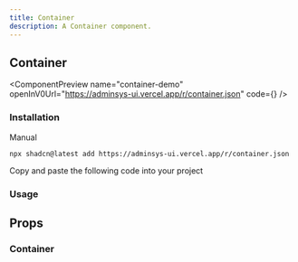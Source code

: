 ```yaml
---
title: Container
description: A Container component.
---
```


## Container

<ComponentPreview
  name="container-demo"
  openInV0Url="https://adminsys-ui.vercel.app/r/container.json"
  code={<ComponentSource name="container-demo" />}
/>

### Installation

<Tabs className="gap-0" defaultValue="cli">

<TabsList>
  <TabsTriggerShadcnCLI />
  <TabsTrigger className="cursor-pointer" value="manual">Manual</TabsTrigger>
</TabsList>

<TabsContent value="cli" className="[&>figure]:mb-0">

```package-install
npx shadcn@latest add https://adminsys-ui.vercel.app/r/container.json
```

</TabsContent>

<TabsContent value="manual">

<Steps>

<Step>Copy and paste the following code into your project</Step>

<ComponentSource
  name="container"
/>

</Steps>

</TabsContent>

</Tabs>

### Usage

<ComponentSource
  name="container-demo"
  codeCollapsible
/>

## Props

### Container

<AutoTypeTable path="./src/registry/components/shared/container/index.tsx" name="ContainerProps" />
